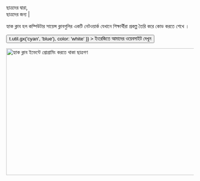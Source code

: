 
<Container variant="copy">

<Heading as="h1">
ছাত্রদের দ্বারা, <br />
  ছাত্রদের জন্য |
</Heading>

হ্যাক ক্লাব হল কম্পিউটার সায়েন্স ক্লাবগুলির একটি নেটওয়ার্ক যেখানে শিক্ষার্থীরা প্রকল্প তৈরি করে কোড করতে শেখে ।

<p>
  <Button
    as="a"
    href="https://hackclub.com/?ref=hin"
    variant="ctaLg"
    sx={{
      backgroundImage: t => t.util.gx('cyan', 'blue'),
      color: 'white'
    }}
  >
    ইংরেজিতে আমাদের ওয়েবসাইট দেখুন
  </Button>
</p>

<img
  alt="হ্যাক ক্লাব ইভেন্টে প্রোগ্রামিং করতে থাকা ছাত্রগণ"
  src="https://cloud-lapsqbi7m-hack-club-bot.vercel.app/0assemble.jpg"
  width="512"
  height="341"
/>

</Container>
